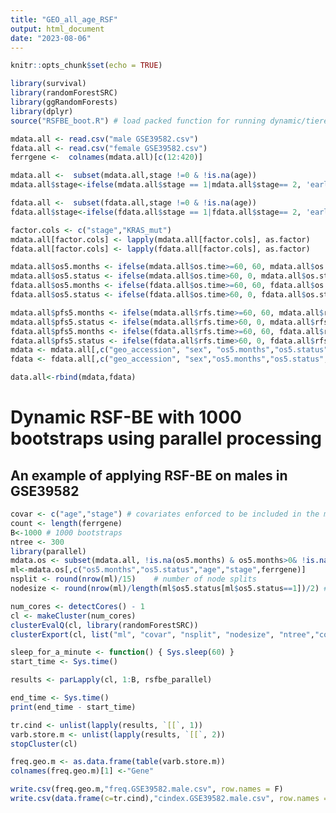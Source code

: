 ---
title: "GEO_all_age_RSF"
output: html_document
date: "2023-08-06"
---

```{r setup, include=FALSE}
knitr::opts_chunk$set(echo = TRUE)
```

```{r}
library(survival)
library(randomForestSRC)
library(ggRandomForests)
library(dplyr)
source("RSFBE_boot.R") # load packed function for running dynamic/tiered RSF-BE with 1000 bootstraps

mdata.all <- read.csv("male GSE39582.csv")
fdata.all <- read.csv("female GSE39582.csv")
ferrgene <-  colnames(mdata.all)[c(12:420)]

mdata.all <-  subset(mdata.all,stage !=0 & !is.na(age))
mdata.all$stage<-ifelse(mdata.all$stage == 1|mdata.all$stage== 2, 'early', 'late')

fdata.all <-  subset(fdata.all,stage !=0 & !is.na(age))
fdata.all$stage<-ifelse(fdata.all$stage == 1|fdata.all$stage== 2, 'early', 'late')

factor.cols <- c("stage","KRAS_mut")
mdata.all[factor.cols] <- lapply(mdata.all[factor.cols], as.factor)  
fdata.all[factor.cols] <- lapply(fdata.all[factor.cols], as.factor)  

mdata.all$os5.months <- ifelse(mdata.all$os.time>=60, 60, mdata.all$os.time)
mdata.all$os5.status <- ifelse(mdata.all$os.time>60, 0, mdata.all$os.status)
fdata.all$os5.months <- ifelse(fdata.all$os.time>=60, 60, fdata.all$os.time)
fdata.all$os5.status <- ifelse(fdata.all$os.time>60, 0, fdata.all$os.status)

mdata.all$pfs5.months <- ifelse(mdata.all$rfs.time>=60, 60, mdata.all$rfs.time)
mdata.all$pfs5.status <- ifelse(mdata.all$rfs.time>60, 0, mdata.all$rfs.status)
fdata.all$pfs5.months <- ifelse(fdata.all$rfs.time>=60, 60, fdata.all$rfs.time)
fdata.all$pfs5.status <- ifelse(fdata.all$rfs.time>60, 0, fdata.all$rfs.status)
mdata <- mdata.all[,c("geo_accession", "sex", "os5.months","os5.status","pfs5.months","pfs5.status","age","stage","KRAS_mut",ferrgene)]
fdata <- fdata.all[,c("geo_accession", "sex","os5.months","os5.status","pfs5.months","pfs5.status","age","stage","KRAS_mut",ferrgene)]

data.all<-rbind(mdata,fdata)
```

# Dynamic RSF-BE with 1000 bootstraps using parallel processing
## An example of applying RSF-BE on males in GSE39582
```{r}
covar <- c("age","stage") # covariates enforced to be included in the model
count <- length(ferrgene)
B<-1000 # 1000 bootstraps
ntree <- 300				
library(parallel)
mdata.os <- subset(mdata.all, !is.na(os5.months) & os5.months>0& !is.na(os5.status)&os5.status!="")
ml<-mdata.os[,c("os5.months","os5.status","age","stage",ferrgene)]
nsplit <- round(nrow(ml)/15)	# number of node splits
nodesize <- round(nrow(ml)/length(ml$os5.status[ml$os5.status==1])/2) # node size

num_cores <- detectCores() - 1  
cl <- makeCluster(num_cores)
clusterEvalQ(cl, library(randomForestSRC))
clusterExport(cl, list("ml", "covar", "nsplit", "nodesize", "ntree","count"))

sleep_for_a_minute <- function() { Sys.sleep(60) }
start_time <- Sys.time()

results <- parLapply(cl, 1:B, rsfbe_parallel)

end_time <- Sys.time()
print(end_time - start_time)

tr.cind <- unlist(lapply(results, `[[`, 1))
varb.store.m <- unlist(lapply(results, `[[`, 2))
stopCluster(cl)

freq.geo.m <- as.data.frame(table(varb.store.m))
colnames(freq.geo.m)[1] <-"Gene"

write.csv(freq.geo.m,"freq.GSE39582.male.csv", row.names = F)
write.csv(data.frame(c=tr.cind),"cindex.GSE39582.male.csv", row.names = F)
```


